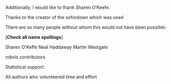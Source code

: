
Additionally, I would like to thank Sharen O’Keefe.

Thanks to the creator of the oxfordown which was used 

There are so many people without whom this would not have been possible:

[**Check all name spellings**]

Sharen O'Keffe
Neal Haddaway
Martin Westgate

robvis contributors

Statistical support:

All authors who volunteered time and effort



\begin{flushright}
Canynge Hall, Bristol \\
1 December 2021
\end{flushright}
